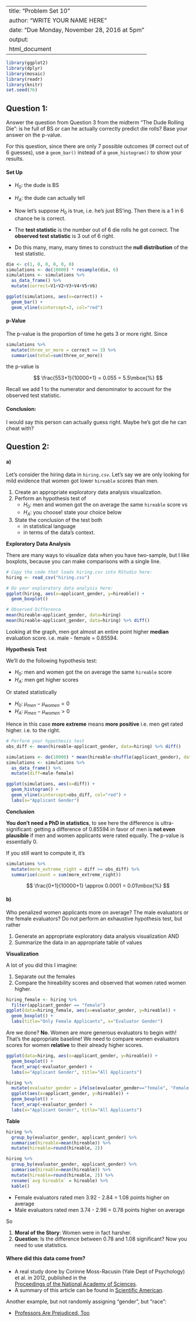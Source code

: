 
---
title: "Problem Set 10"
author: "WRITE YOUR NAME HERE"
date: "Due Monday, November 28, 2016 at 5pm"
output:
  html_document
---



```r
library(ggplot2)
library(dplyr)
library(mosaic)
library(readr)
library(knitr)
set.seed(76)
```


## Question 1:

Answer the question from Question 3 from the midterm "The Dude Rolling Die": is 
he full of BS or can he actually correctly predict die rolls? Base your answer
on the p-value.

For this question, since there are only 7 possible outcomes (# correct out of 6
guesses), use a `geom_bar()` instead of a `geom_histogram()` to show your
results.

#### Set Up

* $H_0:$ the dude is BS
* $H_A:$ the dude can actually tell

* Now let's suppose $H_0$ is true, i.e. he's just BS'ing. Then there is a 1 in 6
chance he is correct.
* The **test statistic** is the number out of 6 die rolls he got correct. The
**observed test statistic** is 3 out of 6 right.
* Do this many, many, many times to construct the **null distribution** of the
test statistic.

```r
die <- c(1, 0, 0, 0, 0, 0)
simulations <- do(10000) * resample(die, 6)
simulations <- simulations %>% 
  as_data_frame() %>% 
  mutate(correct=V1+V2+V3+V4+V5+V6)
```

```r
ggplot(simulations, aes(x=correct)) +
  geom_bar() +
  geom_vline(xintercept=3, col="red")
```

#### p-Value

The p-value is the proportion of time he gets 3 or more right. Since

```r
simulations %>% 
  mutate(three_or_more = correct >= 3) %>% 
  summarise(total=sum(three_or_more))
```

the p-value is

$$
\frac{553+1}{10000+1} = 0.055 = 5.5\mbox{%}
$$

Recall we add 1 to the numerator and denominator to account for the observed test statistic.

#### Conclusion:

I would say this person can actually guess right. Maybe he's got die he can
cheat with?



## Question 2:

#### a) 

Let's consider the hiring data in `hiring.csv`. Let's say we are only looking
for mild evidence that women got lower `hireable` scores than men.

1. Create an appropriate exploratory data analysis visualization.
1. Perform an hypothesis test of
    + $H_0:$ men and women got the on average the same `hireable` score vs
    + $H_A:$ you choose! state your choice below
1. State the conclusion of the test both
    + in statistical language
    + in terms of the data's context.

**Exploratory Data Analysis**

There are many ways to visualize data when you have two-sample, but I like boxplots,
because you can make comparisons with a single line. 

```r
# Copy the code that loads hiring.csv into RStudio here:
hiring <- read_csv("hiring.csv")

# Do your exploratory data analysis here:
ggplot(hiring, aes(x=applicant_gender, y=hireable)) + 
  geom_boxplot()

# Observed Difference
mean(hireable~applicant_gender, data=hiring)
mean(hireable~applicant_gender, data=hiring) %>% diff()
```

Looking at the graph, men got almost an entire point higher **median** evaluation
score. i.e. male - female = 0.85594.


**Hypothesis Test**

We'll do the following hypothesis test:

* $H_0:$ men and women got the on average the same `hireable` score
* $H_A:$ men get higher scores

Or stated statistically

* $H_0:$ $\mu_{men} - \mu_{women} = 0$
* $H_A:$ $\mu_{men} - \mu_{women} > 0$

Hence in this case **more extreme** means **more positive** i.e. men get rated higher. i.e. to the right.

```r
# Perform your hypothesis test
obs_diff <- mean(hireable~applicant_gender, data=hiring) %>% diff()

simulations <- do(10000) * mean(hireable~shuffle(applicant_gender), data=hiring)
simulations <- simulations %>% 
  as_data_frame() %>% 
  mutate(diff=male-female)

ggplot(simulations, aes(x=diff)) + 
  geom_histogram() + 
  geom_vline(xintercept=obs_diff, col="red") +
  labs(x="Applicant Gender")
```


**Conclusion**

**You don't need a PhD in statistics**, to see here the difference is 
ultra-significant: getting a difference of 0.85594 in favor of men is **not even
plausible** if men and women applicants were rated equally. The p-value is
essentially 0.

If you still want to compute it, it's

```r
simulations %>% 
  mutate(more_extreme_right = diff >= obs_diff) %>% 
  summarise(count = sum(more_extreme_right))
```

$$
\frac{0+1}{10000+1} \approx 0.0001 = 0.01\mbox{%}
$$



#### b) 

Who penalized women applicants more on average? The male evaluators or the
female evaluators? Do not perform an exhaustive hypothesis test, but rather

1. Generate an appropriate exploratory data analysis visualization AND
1. Summarize the data in an appropriate table of values


**Visualization**

A lot of you did this I imagine:

1. Separate out the females
1. Compare the hireability scores and observed that women rated women higher.

```r
hiring_female <- hiring %>%
  filter(applicant_gender == "female")
ggplot(data=hiring_female, aes(x=evaluator_gender, y=hireable)) +
  geom_boxplot() +
  labs(title="Only Female Applicants", x="Evaluator Gender")
```

Are we done? **No**. Women are more generous evaluators to begin with! That's
the appropriate baseline! We need to compare women evaluators scores for women
**relative** to their already higher scores.

```r
ggplot(data=hiring, aes(x=applicant_gender, y=hireable)) +
  geom_boxplot() +
  facet_wrap(~evaluator_gender) +
  labs(x="Applicant Gender", title="All Applicants")
```
```r
hiring %>% 
  mutate(evaluator_gender = ifelse(evaluator_gender=="female", "Female Evaluator", "Male Evaluator")) %>% 
  ggplot(aes(x=applicant_gender, y=hireable)) +
  geom_boxplot() +
  facet_wrap(~evaluator_gender) +
  labs(x="Applicant Gender", title="All Applicants")
```


**Table**

```r
hiring %>%
  group_by(evaluator_gender, applicant_gender) %>%
  summarise(hireable=mean(hireable)) %>% 
  mutate(hireable=round(hireable, 2))
```
```r
hiring %>%
  group_by(evaluator_gender, applicant_gender) %>%
  summarise(hireable=mean(hireable)) %>% 
  mutate(hireable=round(hireable, 2)) %>% 
  rename(`avg hireable` = hireable) %>% 
  kable()
```

* Female evaluators rated men 3.92 - 2.84 = 1.08 points higher on average
* Male evaluators rated men 3.74 - 2.96 = 0.78 points higher on average

So 

1. **Moral of the Story**: Women were in fact harsher.
2. **Question**: Is the difference between 0.78 and 1.08 significant? Now you need to use statistics.



#### Where did this data come from?

* A real study done by Corinne Moss-Racusin (Yale Dept of Psychology) et al. in 2012, published in the  
<a href = "https://rudeboybert.github.io/MATH116/assets/PS/raw_data/PNAS/PNAS-2012-Moss-Racusin-16474-9.pdf" target = "_blank">Proceedings of the National Academy of Sciences</a>.
* A summary of this article can be found in [Scientific American](https://blogs.scientificamerican.com/unofficial-prognosis/study-shows-gender-bias-in-science-is-real-heres-why-it-matters/).

Another example, but not randomly assigning "gender", but "race":

* [Professors Are Prejudiced, Too](http://www.nytimes.com/2014/05/11/opinion/sunday/professors-are-prejudiced-too.html)
